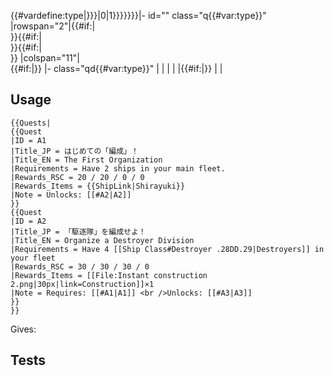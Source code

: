 <includeonly>{{#vardefine:type|{{{Type|{{#sub:{{{Use_ID|{{{ID|}}}}}}|0|1}}}}}}}|- id="{{{ID|}}}" class="q{{#var:type}}"
|rowspan="2"|'''{{{ID|}}}'''{{#if:{{{Alias_1|}}}|<br><i id="{{{Alias_1}}}">{{{Alias_1}}}</i>}}{{#if:{{{Alias_2|}}}|<br><i id="{{{Alias_2}}}">{{{Alias_2}}}</i>}}{{#if:{{{Alias_3|}}}|<br><i id="{{{Alias_3}}}">{{{Alias_3}}}</i>}}
|colspan="11"|'''<span lang="ja">{{{Title_JP|}}}</span>'''<br>{{#if:{{{Title_EN|}}}|''{{{Title_EN}}}''}}
|- class="qd{{#var:type}}"
|{{{Requirements|}}}
|
|{{{Rewards_RSC|}}}
|
|{{#if:{{{Rewards_Items|}}}|''{{{Rewards_Items}}}''}}
|
|{{{Note|}}}</includeonly><noinclude>
==Usage==
<pre>
{{Quests|
{{Quest
|ID = A1
|Title_JP = はじめての「編成」！
|Title_EN = The First Organization
|Requirements = Have 2 ships in your main fleet.
|Rewards_RSC = 20 / 20 / 0 / 0
|Rewards_Items = {{ShipLink|Shirayuki}}
|Note = Unlocks: [[#A2|A2]]
}}
{{Quest
|ID = A2
|Title_JP = 「駆逐隊」を編成せよ！
|Title_EN = Organize a Destroyer Division
|Requirements = Have 4 [[Ship Class#Destroyer .28DD.29|Destroyers]] in your fleet
|Rewards_RSC = 30 / 30 / 30 / 0
|Rewards_Items = [[File:Instant construction 2.png|30px|link=Construction]]×1
|Note = Requires: [[#A1|A1]] <br />Unlocks: [[#A3|A3]]
}}
}}
</pre>
Gives:
{{Quests|
{{Quest
|ID = A1
|Title_JP = はじめての「編成」！
|Title_EN = The First Organization
|Requirements = Have 2 ships in your main fleet.
|Rewards_RSC = 20 / 20 / 0 / 0
|Rewards_Items = {{ShipLink|Shirayuki}}
|Note = Unlocks: [[#A2|A2]]
}}
{{Quest
|ID = A2
|Title_JP = 「駆逐隊」を編成せよ！
|Title_EN = Organize a Destroyer Division
|Requirements = Have 4 [[Ship Class#Destroyer .28DD.29|Destroyers]] in your fleet
|Rewards_RSC = 30 / 30 / 30 / 0
|Rewards_Items = [[File:Instant construction 2.png|30px|link=Construction]]×1
|Note = Requires: [[#A1|A1]] <br />Unlocks: [[#A3|A3]]
}}
}}
==Tests==
{{Quests|
{{Quest
|ID = Foo
|Type = B
}}
{{Quest
|ID = Foo
|Use_ID = B1
}}
}}
</noinclude>
